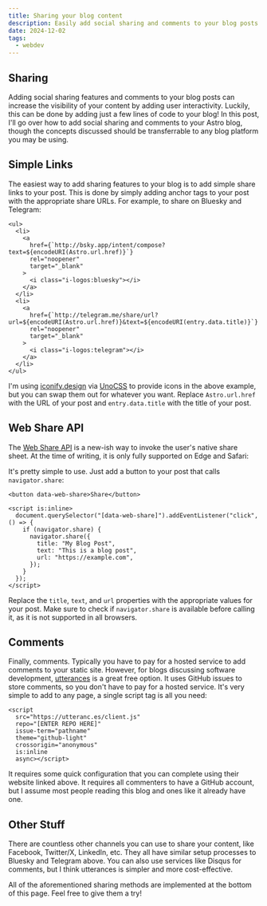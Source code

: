```yaml
---
title: Sharing your blog content
description: Easily add social sharing and comments to your blog posts at no cost
date: 2024-12-02
tags:
  - webdev
---
```



## Sharing

Adding social sharing features and comments to your blog posts can increase the visibility of your content
by adding user interactivity. Luckily, this can be done by adding just a few lines of code to your blog! In this post,
I'll go over how to add social sharing and comments to your Astro blog, though the concepts discussed should be
transferrable to any blog platform you may be using.

## Simple Links

The easiest way to add sharing features to your blog is to add simple share links to your post. This is done
by simply adding anchor tags to your post with the appropriate share URLs. For example, to share on Bluesky and
Telegram:

```astro
<ul>
  <li>
    <a
      href={`http://bsky.app/intent/compose?text=${encodeURI(Astro.url.href)}`}
      rel="noopener"
      target="_blank"
    >
      <i class="i-logos:bluesky"></i>
    </a>
  </li>
  <li>
    <a
      href={`http://telegram.me/share/url?url=${encodeURI(Astro.url.href)}&text=${encodeURI(entry.data.title)}`}
      rel="noopener"
      target="_blank"
    >
      <i class="i-logos:telegram"></i>
    </a>
  </li>
</ul>
```

I'm using [iconify.design](https://iconify.design) via [UnoCSS](https://unocss.dev/presets/icons) to provide icons
in the above example, but you can swap them out for whatever you want. Replace `Astro.url.href` with the URL
of your post and `entry.data.title` with the title of your post.

## Web Share API

The [Web Share API](https://developer.mozilla.org/en-US/docs/Web/API/Web_Share_API) is a new-ish way to invoke the
user's native share sheet. At the time of writing, it is only fully supported on Edge and Safari:

<BaselineStatus id="share" />

It's pretty simple to use. Just add a button to your post that calls `navigator.share`:

```astro
<button data-web-share>Share</button>

<script is:inline>
  document.querySelector("[data-web-share]").addEventListener("click", () => {
    if (navigator.share) {
      navigator.share({
        title: "My Blog Post",
        text: "This is a blog post",
        url: "https://example.com",
      });
    }
  });
</script>
```

Replace the `title`, `text`, and `url` properties with the appropriate values for your post. Make sure to check
if `navigator.share` is available before calling it, as it is not supported in all browsers.

## Comments

Finally, comments. Typically you have to pay for a hosted service to add comments to your static site. However,
for blogs discussing software development, [utterances](https://utteranc.es) is a great free option.
It uses GitHub issues to store comments, so you don't have to pay for a hosted service. It's very simple to add
to any page, a single script tag is all you need:

```astro
<script
  src="https://utteranc.es/client.js"
  repo="[ENTER REPO HERE]"
  issue-term="pathname"
  theme="github-light"
  crossorigin="anonymous"
  is:inline
  async></script>
```

It requires some quick configuration that you can complete using their website linked above. It requires all commenters
to have a GitHub account, but I assume most people reading this blog and ones like it already have one.

## Other Stuff

There are countless other channels you can use to share your content, like Facebook, Twitter/X, LinkedIn, etc. They all
have similar setup processes to Bluesky and Telegram above. You can also use services like Disqus for comments, but
I think utterances is simpler and more cost-effective.

All of the aforementioned sharing methods are implemented at the bottom of this page. Feel free to give them a try!
